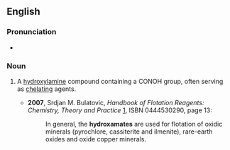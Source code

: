 ==English==

===Pronunciation===

* {{a|US}} {{IPA|haɪˈdrɑksəˌmeɪt|lang=en}}

===Noun===
{{en-noun}}

# {{context|organic chemistry|lang=en}} A [[hydroxylamine]] compound containing a CONOH group, often serving as [[chelate|chelating]] agents.
#* '''2007''', Srdjan M. Bulatovic, ''Handbook of Flotation Reagents: Chemistry, Theory and Practice'' [http://books.google.com/books?id=NgXJUiYknNoC], ISBN 0444530290, page 13:
#*: In general, the '''hydroxamates''' are used for flotation of oxidic minerals (pyrochlore, cassiterite and ilmenite), rare-earth oxides and oxide copper minerals.